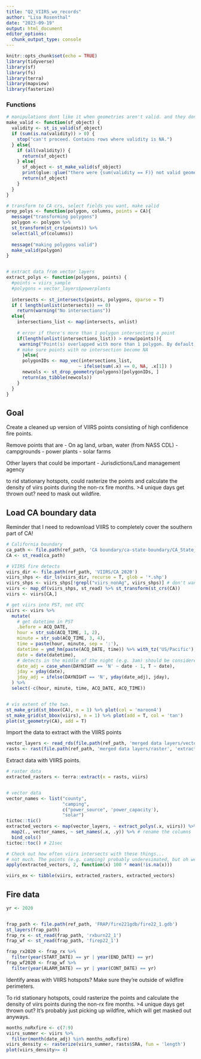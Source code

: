 ```yaml
---
title: "Q2_VIIRS_wo_records"
author: "Lisa Rosenthal"
date: "2023-09-19"
output: html_document
editor_options: 
  chunk_output_type: console
---
```


```r
knitr::opts_chunk$set(echo = TRUE)
library(tidyverse)
library(sf)
library(fs)
library(terra)
library(mapview)
library(fasterize)

```

### Functions
```r

# manipulations dont like it when geometries aren't valid. and they don't work with NA validity.
make_valid <- function(sf_object) {
  validity <- st_is_valid(sf_object)
  if (sum(is.na(validity)) > 0) {
    stop("can't proceed. Contains rows where validity is NA.")
  } else{
    if (all(validity)) {
      return(sf_object)
    } else{
      sf_object <- st_make_valid(sf_object)
      print(glue::glue("there were {sum(validity == F)} not valid geometries"))
      return(sf_object)
    }
  }
}

# transform to CA crs, select fields you want, make valid
prep_polys <- function(polygon, columns, points = CA){
  message("transforming polygons")
  polygon <- polygon %>% 
  st_transform(st_crs(points)) %>% 
  select(all_of(columns))
  
  message("making polygons valid")
  make_valid(polygon)
}


# extract data from vector layers
extract_polys <- function(polygons, points) {
  #points = viirs_sample
  #polygons = vector_layers$powerplants
  
  intersects <- st_intersects(points, polygons, sparse = T)
  if ( length(unlist(intersects)) == 0)
    return(warning("No intersections"))
  else{
    intersections_list <- map(intersects, unlist)
    
    # error if there's more than 1 polygon intersecting a point
    if(length(unlist(intersections_list)) > nrow(points)){
     warning("Point(s) overlapped with more than 1 polygon. By default, choosing first one.")
    # make sure points with no intersection become NA
      }else{
      polygonIDs <- map_vec(intersections_list, 
                           ~ ifelse(sum(.x) == 0, NA, .x[1]) )
      newcols <- st_drop_geometry(polygons)[polygonIDs, ]
      return(as_tibble(newcols))
    }
  }
}

```
## Goal

Create a cleaned up version of VIIRS points consisting of high confidence fire points. 

Remove points that are
- On ag land, urban, water (from NASS CDL)
- campgrounds
- power plants
- solar farms

Other layers that could be important
- Jurisdictions/Land management agency


to rid stationary hotspots, could rasterize the points and calculate the density of viirs points during the non-rx fire months. >4 unique days get thrown out? need to mask out wildfire.

## Load CA boundary data

Reminder that I need to redownload VIIRS to completely cover the southern part of CA!

```r
# California boundary
ca_path <- file.path(ref_path, 'CA boundary/ca-state-boundary/CA_State_TIGER2016.shp')
CA <- st_read(ca_path) 

# VIIRS fire detects
viirs_dir <- file.path(ref_path, 'VIIRS/CA_2020')
viirs_shps <- dir_ls(viirs_dir, recurse = T, glob = '*.shp')
viirs_shps <- viirs_shps[!grepl("viirs_nonAg", viirs_shps)] # don't want that file
viirs <- map_df(viirs_shps, st_read) %>% st_transform(st_crs(CA))
viirs <- viirs[CA,]

# get viirs into PST, not UTC
viirs <- viirs %>%
  mutate(
    # get datetime in PST
    .before = ACQ_DATE,
    hour = str_sub(ACQ_TIME, 1, 2),
    minute = str_sub(ACQ_TIME, 3, 4),
    time = paste(hour, minute, sep = ':'),
    datetime = ymd_hm(paste(ACQ_DATE, time)) %>% with_tz('US/Pacific'),
    date = date(datetime),
    # detects in the middle of the night (e.g. 3am) should be considered night before
    date_adj = case_when(DAYNIGHT == 'N' ~ date - 1, T ~ date),
    jday = yday(date),
    jday_adj = ifelse(DAYNIGHT == 'N', yday(date_adj), jday),
  ) %>%
  select(-c(hour, minute, time, ACQ_DATE, ACQ_TIME)) 


# vis extent of the two. 
st_make_grid(st_bbox(CA), n = 1) %>% plot(col = 'maroon4')
st_make_grid(st_bbox(viirs), n = 1) %>% plot(add = T, col = 'tan')
plot(st_geometry(CA), add = T)


```

Import the data to extract with the VIIRS points
```r

vector_layers <- read_rds(file.path(ref_path, 'merged data layers/vector', 'extract_viirs.rds'))
rasts <- rast(file.path(ref_path, 'merged data layers/raster', 'extract_viirs.tif'))

```

Extract data with VIIRS points. 

```r

# raster data
extracted_rasters <- terra::extract(x = rasts, viirs)


# vector data
vector_names <- list("county",
                     "camping",
                     c("power_source", 'power_capacity'),
                     "solar")
tictoc::tic()
extracted_vectors <- map(vector_layers, ~ extract_polys(.x, viirs)) %>% 
  map2(., vector_names, ~ set_names(.x, .y)) %>% # rename the columns
  bind_cols()
tictoc::toc() # 21sec

# Check out how often viirs intersects with these things...
# not much. The points (e.g. camping) probably underesimated, but oh well. 
apply(extracted_vectors, 2, function(x) 100 * mean(!is.na(x)))

viirs_ex <- tibble(viirs, extracted_rasters, extracted_vectors)


```


## Fire data


```r
yr <- 2020


frap_path <- file.path(ref_path, 'FRAP/fire221gdb/fire22_1.gdb')
st_layers(frap_path)
frap_rx <- st_read(frap_path, 'rxburn22_1')
frap_wf <- st_read(frap_path, 'firep22_1')

frap_rx2020 <- frap_rx %>% 
  filter(year(START_DATE) == yr | year(END_DATE) == yr)
frap_wf2020 <- frap_wf %>% 
  filter(year(ALARM_DATE) == yr | year(CONT_DATE) == yr)

```


Identify areas with VIIRS hotspots? Make sure they're outside of wildfire perimeters.

To rid stationary hotspots, could rasterize the points and calculate the density of viirs points during the non-rx fire months. >4 unique days get thrown out? It's probably just picking up wildfire, which will get masked out anyways. 

```r
months_noRxfire <- c(7:9)
viirs_summer <- viirs %>% 
  filter(month(date_adj) %in% months_noRxfire)
viirs_density <- rasterize(viirs_summer, rasts$SRA, fun = 'length')
plot(viirs_density>= 4)

```



